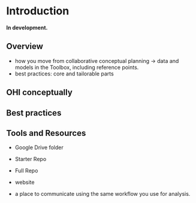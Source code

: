 # Introduction {#intro}


**In development.** 

<!--- TODO: intro to OHI conceptually, Tbx stuff. See Best Practices paper. --->

## Overview

- how you move from collaborative conceptual planning -> data and models in the Toolbox, including reference points.
- best practices: core and tailorable parts

## OHI conceptually

## Best practices

## Tools and Resources

<!--- Ning TODO ---> 

- Google Drive folder
- Starter Repo
- Full Repo
- website

- a place to communicate using the same workflow you use for analysis.